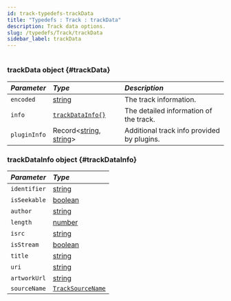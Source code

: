 ```yaml
---
id: track-typedefs-trackData
title: "Typedefs : Track : trackData"
description: Track data options.
slug: /typedefs/Track/trackData
sidebar_label: trackData
---
```



#

### trackData <span className="info badge">object</span> {#trackData}

| <i className="fa-solid fa-hashtag"/> Parameter | <i className="fa-solid fa-font"/> Type                                                                                                                                                                        | <i className="fa-solid fa-list"/> Description |
| :--------------------------------------------- | :------------------------------------------------------------------------------------------------------------------------------------------------------------------------------------------------------------ | :-------------------------------------------- |
| `encoded`                                      | [string](https://developer.mozilla.org/en-US/docs/Web/JavaScript/Reference/Global_Objects/String)                                                                                                             | The track information.                        |
| `info`                                         | [`trackDataInfo{}`](#trackDataInfo)                                                                                                                                                                           | The detailed information of the track.        |
| `pluginInfo`                                   | Record\<[string](https://developer.mozilla.org/en-US/docs/Web/JavaScript/Reference/Global_Objects/String), [string](https://developer.mozilla.org/en-US/docs/Web/JavaScript/Reference/Global_Objects/String)> | Additional track info provided by plugins.    |

### trackDataInfo <span className="info badge">object</span> {#trackDataInfo}

| <i className="fa-solid fa-hashtag"/> Parameter | <i className="fa-solid fa-font"/> Type                                                              |
| :--------------------------------------------- | :-------------------------------------------------------------------------------------------------- |
| `identifier`                                   | [string](https://developer.mozilla.org/en-US/docs/Web/JavaScript/Reference/Global_Objects/String)   |
| `isSeekable`                                   | [boolean](https://developer.mozilla.org/en-US/docs/Web/JavaScript/Reference/Global_Objects/Boolean) |
| `author`                                       | [string](https://developer.mozilla.org/en-US/docs/Web/JavaScript/Reference/Global_Objects/String)   |
| `length`                                       | [number](https://developer.mozilla.org/en-US/docs/Web/JavaScript/Reference/Global_Objects/Number)   |
| `isrc`                                         | [string](https://developer.mozilla.org/en-US/docs/Web/JavaScript/Reference/Global_Objects/String)   |
| `isStream`                                     | [boolean](https://developer.mozilla.org/en-US/docs/Web/JavaScript/Reference/Global_Objects/Boolean) |
| `title`                                        | [string](https://developer.mozilla.org/en-US/docs/Web/JavaScript/Reference/Global_Objects/String)   |
| `uri`                                          | [string](https://developer.mozilla.org/en-US/docs/Web/JavaScript/Reference/Global_Objects/String)   |
| `artworkUrl`                                   | [string](https://developer.mozilla.org/en-US/docs/Web/JavaScript/Reference/Global_Objects/String)   |
| `sourceName`                                   | [`TrackSourceName`](../../Enums/TrackSourceTypes.mdx)                                                  |
